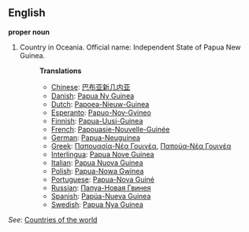==English==

'''proper noun'''

# Country in Oceania. Official name: Independent State of Papua New Guinea.
#:'''Translations'''
#:*[[Chinese]]: [[巴布亚新几内亚]]
#:*[[Danish]]: [[Papua Ny Guinea]]
#:*[[Dutch]]: [[Papoea-Nieuw-Guinea]]
#:*[[Esperanto]]: [[Papuo-Nov-Gvineo]]
#:*[[Finnish]]: [[Papua-Uusi-Guinea]]
#:*[[French]]: [[Papouasie-Nouvelle-Guinée]]
#:*[[German]]: [[Papua-Neuguinea]]
#:*[[Greek]]: [[Παπουασία-Νέα Γουινέα]], [[Παπούα-Νέα Γουινέα]]
#:*[[Interlingua]]: [[Papua Nove Guinea]]
#:*[[Italian]]: [[Papua Nuova Guinea]]
#:*[[Polish]]: [[Papua-Nowa Gwinea]]
#:*[[Portuguese]]: [[Papua-Nova Guiné]]
#:*[[Russian]]: [[Папуа-Новая Гвинея]]
#:*[[Spanish]]: [[Papúa-Nueva Guinea]]
#:*[[Swedish]]: [[Papua Nya Guinea]]

''See'': [[Countries of the world]]